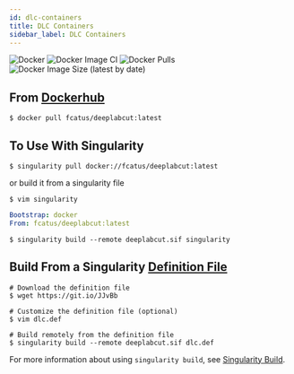 ```yaml
---
id: dlc-containers
title: DLC Containers
sidebar_label: DLC Containers
---
```


![Docker](https://github.com/bchaselab/DeepLabCut-Slurm/workflows/Docker/badge.svg) ![Docker Image CI](https://github.com/bchaselab/DeepLabCut-Slurm/workflows/Docker%20Image%20CI/badge.svg) ![Docker Pulls](https://img.shields.io/docker/pulls/fcatus/deeplabcut) ![Docker Image Size (latest by date)](https://img.shields.io/docker/image-size/fcatus/deeplabcut)

## From [Dockerhub](https://hub.docker.com/repository/docker/fcatus/deeplabcut)
```shell
$ docker pull fcatus/deeplabcut:latest
```

## To Use With Singularity
```shell
$ singularity pull docker://fcatus/deeplabcut:latest
```

or build it from a singularity file

```shell
$ vim singularity
```

```yaml
Bootstrap: docker
From: fcatus/deeplabcut:latest
```

```shell
$ singularity build --remote deeplabcut.sif singularity
```

## Build From a Singularity [Definition File](https://sylabs.io/guides/3.5/user-guide/definition_files.html)

```shell
# Download the definition file
$ wget https://git.io/JJvBb

# Customize the definition file (optional)
$ vim dlc.def

# Build remotely from the definition file
$ singularity build --remote deeplabcut.sif dlc.def
```

For more information about using `singularity build`, see [Singularity Build](https://sylabs.io/guides/3.1/user-guide/cli/singularity_build.html).

